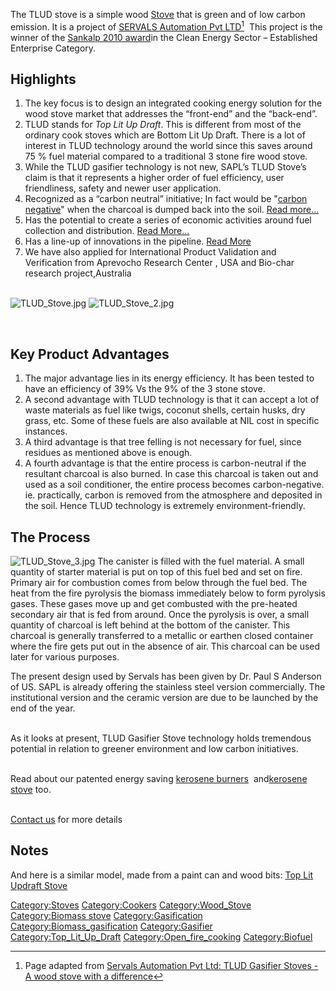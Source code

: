 {{SAPLpage}} 

The TLUD stove is a simple wood [[Stove]] that is green and of low carbon emission. It is a project of [[SAPL|SERVALS Automation Pvt LTD]]<ref>Page adapted from [http://servalsgroup.blogspot.com/2009/05/tlud-gasifier-stoves-wood-stove-with.html Servals Automation Pvt Ltd: TLUD Gasifier Stoves - A wood stove with a difference]</ref>&nbsp; This project is the winner of the [http://servalsgroup.blogspot.com/2010/05/sapl-wins-sankalp-2010-award-in-clean.html Sankalp 2010 award ]in the Clean Energy Sector – Established Enterprise Category. 

== Highlights  ==

#The key focus is to design an integrated cooking energy solution for the wood stove market that addresses the “front-end” and the “back-end”. 
#TLUD stands for ''Top Lit Up Draft''. This is different from most of the ordinary cook stoves which are Bottom Lit Up Draft. There is a lot of interest in TLUD technology around the world since this saves around 75&nbsp;% fuel material compared to a traditional 3 stone fire wood stove. 
#While the TLUD gasifier technology is not new, SAPL’s TLUD Stove’s claim is that it represents a higher order of fuel efficiency, user friendliness, safety and newer user application. 
#Recognized as a “carbon neutral” initiative; In fact would be "[http://servalsgroup.blogspot.com/2009/08/reducing-carbon-footprint-while-cooking.html carbon negative]" when the charcoal is dumped back into the soil. [http://servalsgroup.blogspot.com/2010/05/context-of-sapls-innovations.html Read more...] 
#Has the potential to create a series of economic activities around fuel collection and distribution. [http://servalsgroup.blogspot.com/2008/04/creating-rural-entrepreneurs.html Read More...] 
#Has a line-up of innovations in the pipeline.&nbsp;[http://servalsgroup.blogspot.com/2010/05/with-commercial-launch-of-stainless.html Read More] 
#We have also applied for International Product Validation and Verification from Aprevocho Research Center , USA and Bio-char research project,Australia

<br> [[Image:TLUD Stove.jpg|thumb]] [[Image:TLUD Stove 2.jpg|thumb]] 

<br> 

== Key Product Advantages  ==

#The major advantage lies in its energy efficiency. It has been tested to have an efficiency of 39% Vs the 9% of the 3 stone stove. 
#A second advantage with TLUD technology is that it can accept a lot of waste materials as fuel like twigs, coconut shells, certain husks, dry grass, etc. Some of these fuels are also available at NIL cost in specific instances. 
#A third advantage is that tree felling is not necessary for fuel, since residues as mentioned above is enough. 
#A fourth advantage is that the entire process is carbon-neutral if the resultant charcoal is also burned. In case this charcoal is taken out and used as a soil conditioner, the entire process becomes carbon-negative. ie. practically, carbon is removed from the atmosphere and deposited in the soil. Hence TLUD technology is extremely environment-friendly.

== The Process  ==

[[Image:TLUD Stove 3.jpg|thumb]] The canister is filled with the fuel material. A small quantity of starter material is put on top of this fuel bed and set on fire. Primary air for combustion comes from below through the fuel bed. The heat from the fire pyrolysis the biomass immediately below to form pyrolysis gases. These gases move up and get combusted with the pre-heated secondary air that is fed from around. Once the pyrolysis is over, a small quantity of charcoal is left behind at the bottom of the canister. This charcoal is generally transferred to a metallic or earthen closed container where the fire gets put out in the absence of air. This charcoal can be used later for various purposes. 

The present design used by Servals has been given by Dr. Paul S Anderson of US. SAPL is already offering the stainless steel version commercially. The institutional version and the ceramic version are due to be launched by the end of the year. 

<br> 

As it looks at present, TLUD Gasifier Stove technology holds tremendous potential in relation to greener environment and low carbon initiatives. 

<br> 

Read about our patented energy saving [[Kerosene_Burner|kerosene burners]]&nbsp; and[[ http://www.appropedia.org/Kerosene_stove|kerosene stove]] too. 

<br> 

[http://kontactr.com/user/servalsgroup123 Contact us] for more details 

== Notes  ==

<references /> 

[[Category:Stoves]] [[Category:Cookers]] [[Category:Wood_Stove]] [[Category:Biomass stove]] [[Category:Gasification]] [[Category:Biomass_gasification]] [[Category:Gasifier]] [[Category:Top_Lit_Up_Draft]] [[Category:Open_fire_cooking]] [[Category:Biofuel]]

And here is a similar model, made from a paint can and wood bits: [http://www.youtube.com/watch?v=YF8VTl4lqvA Top Lit Updraft Stove]